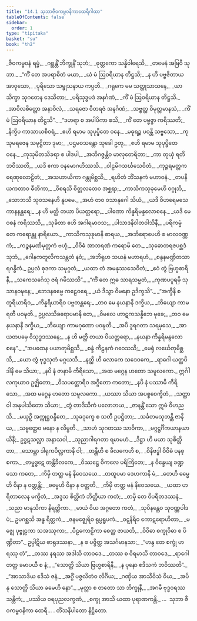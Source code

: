 ```yaml
---
title: "14.1 သုဘာဇီဝကမ္ဗဝနိကာထေရီဂါထာ"
tableOfContents: false
sidebar:
  order: 1
type: "tipitaka"
basket: "su"
book: "th2"
---
```



<DynamicBreadcrumb />

<Division number="368" book="th2" e="ch" v="19" p="420">

<Paragraph number="452" type="verses" book="th2">
_ဇီဝကမ္ဗဝနံ ရမ္မံ,_  
_ဂစ္ဆန္တိံ ဘိက္ခုနိံ သုဘံ;_  
_ဓုတ္တကော သန္နိဝါရေသိ,_  
_တမေနံ အဗြဝီ သုဘာ._  

</Paragraph>

</Division>
<Division number="369" book="th2" e="ch" v="19" p="420">

<Paragraph number="453" type="verses" book="th2">
_“ကိံ တေ အပရာဓိတံ မယာ,_  
_ယံ မံ ဩဝရိယာန တိဋ္ဌသိ;_  
_န ဟိ ပဗ္ဗဇိတာယ အာဝုသော,_  
_ပုရိသော သမ္ဖုသနာယ ကပ္ပတိ._  

</Paragraph>

</Division>
<Division number="370" book="th2" e="ch" v="19" p="420">

<Paragraph number="454" type="verses" book="th2">
_ဂရုကေ မမ သတ္ထုသာသနေ,_  
_ယာ သိက္ခာ သုဂတေန ဒေသိတာ;_  
_ပရိသုဒ္ဓပဒံ အနင်္ဂဏံ,_  
_ကိံ မံ ဩဝရိယာန တိဋ္ဌသိ._  

</Paragraph>

</Division>
<Division number="371" book="th2" e="ch" v="19" p="420">

<Paragraph number="455" type="verses" book="th2">
_အာဝိလစိတ္တော အနာဝိလံ,_  
_သရဇော ဝီတရဇံ အနင်္ဂဏံ;_  
_သဗ္ဗတ္ထ ဝိမုတ္တမာနသံ,_  
_ကိံ မံ ဩဝရိယာန တိဋ္ဌသိ”._  

</Paragraph>

</Division>
<Division number="372" book="th2" e="ch" v="19" p="420">

<Paragraph number="456" type="verses" book="th2">
_“ဒဟရာ စ အပါပိကာ စသိ,_  
_ကိံ တေ ပဗ္ဗဇ္ဇာ ကရိဿတိ;_  
_နိက္ခိပ ကာသာယစီဝရံ,_  
_ဧဟိ ရမာမ သုပုပ္ဖိတေ ဝနေ._  

</Paragraph>

</Division>
<Division number="373" book="th2" e="ch" v="19" p="420">

<Paragraph number="457" type="verses" book="th2">
_မဓုရဉ္စ ပဝန္တိ သဗ္ဗသော,_  
_ကုသုမရဇေန သမုဋ္ဌိတာ ဒုမာ;_  
_ပဌမဝသန္တော သုခေါ ဥတု,_  
_ဧဟိ ရမာမ သုပုပ္ဖိတေ ဝနေ._  

</Paragraph>

</Division>
<Division number="374" book="th2" e="ch" v="19" p="420">

<Paragraph number="458" type="verses" book="th2">
_ကုသုမိတသိခရာ စ ပါဒပါ,_  
_အဘိဂဇ္ဇန္တိဝ မာလုတေရိတာ;_  
_ကာ တုယှံ ရတိ ဘဝိဿတိ,_  
_ယဒိ ဧကာ ဝနမောဂဟိဿသိ._  

</Paragraph>

</Division>
<Division number="375" book="th2" e="ch" v="19" p="421">

<Paragraph number="459" type="verses" book="th2">
_ဝါဠမိဂသင်္ဃသေဝိတံ,_  
_ကုဉ္ဇရမတ္တကရေဏုလောဠိတံ;_  
_အသဟာယိကာ ဂန္တုမိစ္ဆသိ,_  
_ရဟိတံ ဘိံသနကံ မဟာဝနံ._  

</Paragraph>

</Division>
<Division number="376" book="th2" e="ch" v="19" p="421">

<Paragraph number="460" type="verses" book="th2">
_တပနီယကတာဝ ဓီတိကာ,_  
_ဝိစရသိ စိတ္တလတေဝ အစ္ဆရာ;_  
_ကာသိကသုခုမေဟိ ဝဂ္ဂုဘိ,_  
_သောဘသီ သုဝသနေဟိ နူပမေ._  

</Paragraph>

</Division>
<Division number="377" book="th2" e="ch" v="19" p="421">

<Paragraph number="461" type="verses" book="th2">
_အဟံ တဝ ဝသာနုဂေါ သိယံ,_  
_ယဒိ ဝိဟရေမသေ ကာနနန္တရေ;_  
_န ဟိ မတ္ထိ တယာ ပိယတ္တရော,_  
_ပါဏော ကိန္နရိမန္ဒလောစနေ._  

</Paragraph>

</Division>
<Division number="378" book="th2" e="ch" v="19" p="421">

<Paragraph number="462" type="verses" book="th2">
_ယဒိ မေ ဝစနံ ကရိဿသိ,_  
_သုခိတာ ဧဟိ အဂါရမာဝသ;_  
_ပါသာဒနိဝါတဝါသိနီ,_  
_ပရိကမ္မံ တေ ကရောန္တု နာရိယော._  

</Paragraph>

</Division>
<Division number="379" book="th2" e="ch" v="19" p="421">

<Paragraph number="463" type="verses" book="th2">
_ကာသိကသုခုမာနိ ဓာရယ,_  
_အဘိရောပေဟိ စ မာလဝဏ္ဏကံ;_  
_ကဉ္စနမဏိမုတ္တကံ ဗဟုံ,_  
_ဝိဝိဓံ အာဘရဏံ ကရောမိ တေ._  

</Paragraph>

</Division>
<Division number="380" book="th2" e="ch" v="19" p="421">

<Paragraph number="464" type="verses" book="th2">
_သုဓောတရဇပစ္ဆဒံ သုဘံ,_  
_ဂေါနကတူလိကသန္ထတံ နဝံ;_  
_အဘိရုဟ သယနံ မဟာရဟံ,_  
_စန္ဒနမဏ္ဍိတသာရဂန္ဓိကံ._  

</Paragraph>

</Division>
<Division number="381" book="th2" e="ch" v="19" p="421">

<Paragraph number="465" type="verses" book="th2">
ဥပ္ပလံ စုဒကာ သမုဂ္ဂတံ,_  
_ယထာ တံ အမနုဿသေဝိတံ;_  
_ဧဝံ တွံ ဗြဟ္မစာရိနီ,_  
_သကေသင်္ဂေသု ဇရံ ဂမိဿသိ”._  

</Paragraph>

</Division>
<Division number="382" book="th2" e="ch" v="19" p="422">

<Paragraph number="466" type="verses" book="th2">
_“ကိံ တေ ဣဓ သာရသမ္မတံ,_  
_ကုဏပပူရမှိ သုသာနဝဍ္ဎနေ;_  
_ဘေဒနဓမ္မေ ကဠေဝရေ,_  
_ယံ ဒိသွာ ဝိမနော ဥဒိက္ခသိ”._  

</Paragraph>

</Division>
<Division number="383" book="th2" e="ch" v="19" p="422">

<Paragraph number="467" type="verses" book="th2">
_“အက္ခီနိ စ တူရိယာရိဝ,_  
_ကိန္နရိယာရိဝ ပဗ္ဗတန္တရေ;_  
_တဝ မေ နယနာနိ ဒက္ခိယ,_  
_ဘိယျော ကာမရတီ ပဝဍ္ဎတိ._  

</Paragraph>

</Division>
<Division number="384" book="th2" e="ch" v="19" p="422">

<Paragraph number="468" type="verses" book="th2">
ဥပ္ပလသိခရောပမာနိ တေ,_  
_ဝိမလေ ဟာဋကသန္နိဘေ မုခေ;_  
_တဝ မေ နယနာနိ ဒက္ခိယ,_  
_ဘိယျော ကာမဂုဏော ပဝဍ္ဎတိ._  

</Paragraph>

</Division>
<Division number="385" book="th2" e="ch" v="19" p="422">

<Paragraph number="469" type="verses" book="th2">
_အပိ ဒူရဂတာ သရမှသေ,_  
_အာယတပမှေ ဝိသုဒ္ဓဒဿနေ;_  
_န ဟိ မတ္ထိ တယာ ပိယတ္တရော,_  
_နယနာ ကိန္နရိမန္ဒလောစနေ”._  

</Paragraph>

</Division>
<Division number="386" book="th2" e="ch" v="19" p="422">

<Paragraph number="470" type="verses" book="th2">
_“အပထေန ပယာတုမိစ္ဆသိ,_  
_စန္ဒံ ကီဠနကံ ဂဝေသသိ;_  
_မေရုံ လင်္ဃေတုမိစ္ဆသိ,_  
_ယော တွံ ဗုဒ္ဓသုတံ မဂ္ဂယသိ._  

</Paragraph>

</Division>
<Division number="387" book="th2" e="ch" v="19" p="422">

<Paragraph number="471" type="verses" book="th2">
_နတ္ထိ ဟိ လောကေ သဒေဝကေ,_  
_ရာဂေါ ယတ္ထပိ ဒါနိ မေ သိယာ;_  
_နပိ နံ ဇာနာမိ ကီရိသော,_  
_အထ မဂ္ဂေန ဟတော သမူလကော._  

</Paragraph>

</Division>
<Division number="388" book="th2" e="ch" v="19" p="422">

<Paragraph number="472" type="verses" book="th2">
ဣင်္ဂါလကုယာဝ ဥဇ္ဈိတော,_  
_ဝိသပတ္တောရိဝ အဂ္ဂိတော ကတော;_  
_နပိ နံ ပဿာမိ ကီရိသော,_  
_အထ မဂ္ဂေန ဟတော သမူလကော._  

</Paragraph>

</Division>
<Division number="389" book="th2" e="ch" v="19" p="423">

<Paragraph number="473" type="verses" book="th2">
_ယဿာ သိယာ အပစ္စဝေက္ခိတံ,_  
_သတ္ထာ ဝါ အနုပါသိတော သိယာ;_  
_တွံ တာဒိသိကံ ပလောဘယ,_  
_ဇာနန္တိံ သော ဣမံ ဝိဟညသိ._  

</Paragraph>

</Division>
<Division number="390" book="th2" e="ch" v="19" p="423">

<Paragraph number="474" type="verses" book="th2">
_မယှဉှိ အက္ကုဋ္ဌဝန္ဒိတေ,_  
_သုခဒုက္ခေ စ သတီ ဥပဋ္ဌိတာ;_  
_သင်္ခတမသုဘန္တိ ဇာနိယ,_  
_သဗ္ဗတ္ထေဝ မနော န လိမ္ပတိ._  

</Paragraph>

</Division>
<Division number="391" book="th2" e="ch" v="19" p="423">

<Paragraph number="475" type="verses" book="th2">
_သာဟံ သုဂတဿ သာဝိကာ,_  
_မဂ္ဂဋ္ဌင်္ဂိကယာနယာယိနီ;_  
ဥဒ္ဓဋသလ္လာ အနာသဝါ,_  
_သုညာဂါရဂတာ ရမာမဟံ._  

</Paragraph>

</Division>
<Division number="392" book="th2" e="ch" v="19" p="423">

<Paragraph number="476" type="verses" book="th2">
_ဒိဋ္ဌာ ဟိ မယာ သုစိတ္တိတာ,_  
_သောမ္ဘာ ဒါရုကပိလ္လကာနိ ဝါ;_  
_တန္တီဟိ စ ခီလကေဟိ စ,_  
_ဝိနိဗဒ္ဓါ ဝိဝိဓံ ပနစ္စကာ._  

</Paragraph>

</Division>
<Division number="393" book="th2" e="ch" v="19" p="423">

<Paragraph number="477" type="verses" book="th2">
_တမှုဒ္ဓဋေ တန္တိခီလကေ,_  
_ဝိဿဋ္ဌေ ဝိကလေ ပရိကြိတေ;_  
_န ဝိန္ဒေယျ ခဏ္ဍသော ကတေ,_  
_ကိမှိ တတ္ထ မနံ နိဝေသယေ._  

</Paragraph>

</Division>
<Division number="394" book="th2" e="ch" v="19" p="423">

<Paragraph number="478" type="verses" book="th2">
_တထူပမာ ဒေဟကာနိ မံ,_  
_တေဟိ ဓမ္မေဟိ ဝိနာ န ဝတ္တန္တိ;_  
_ဓမ္မေဟိ ဝိနာ န ဝတ္တတိ,_  
_ကိမှိ တတ္ထ မနံ နိဝေသယေ._  

</Paragraph>

</Division>
<Division number="395" book="th2" e="ch" v="19" p="423">

<Paragraph number="479" type="verses" book="th2">
_ယထာ ဟရိတာလေန မက္ခိတံ,_  
_အဒ္ဒသ စိတ္တိကံ ဘိတ္တိယာ ကတံ;_  
_တမှိ တေ ဝိပရီတဒဿနံ,_  
_သညာ မာနုသိကာ နိရတ္ထိကာ._  

</Paragraph>

</Division>
<Division number="396" book="th2" e="ch" v="19" p="424">

<Paragraph number="480" type="verses" book="th2">
_မာယံ ဝိယ အဂ္ဂတော ကတံ,_  
_သုပိနန္တေဝ သုဝဏ္ဏပါဒပံ;_  
ဥပဂစ္ဆသိ အန္ဓ ရိတ္တကံ,_  
_ဇနမဇ္ဈေရိဝ ရုပ္ပရူပကံ._  

</Paragraph>

</Division>
<Division number="397" book="th2" e="ch" v="19" p="424">

<Paragraph number="481" type="verses" book="th2">
_ဝဋ္ဋနိရိဝ ကောဋရောဟိတာ,_  
_မဇ္ဈေ ပုဗ္ဗုဠကာ သအဿုကာ;_  
_ပီဠကောဠိကာ စေတ္ထ ဇာယတိ,_  
_ဝိဝိဓာ စက္ခုဝိဓာ စ ပိဏ္ဍိတာ”._  

</Paragraph>

</Division>
<Division number="398" book="th2" e="ch" v="19" p="424">

<Paragraph number="482" type="verses" book="th2">
ဥပ္ပါဋိယ စာရုဒဿနာ,_  
_န စ ပဇ္ဇိတ္ထ အသင်္ဂမာနသာ;_  
_“ဟန္ဒ တေ စက္ခုံ ဟရဿု တံ”,_  
_တဿ နရဿ အဒါသိ တာဝဒေ._  

</Paragraph>

</Division>
<Division number="399" book="th2" e="ch" v="19" p="424">

<Paragraph number="483" type="verses" book="th2">
_တဿ စ ဝိရမာသိ တာဝဒေ,_  
_ရာဂေါ တတ္ထ ခမာပယီ စ နံ;_  
_“သောတ္ထိ သိယာ ဗြဟ္မစာရိနီ,_  
_န ပုနော ဧဒိသကံ ဘဝိဿတိ”._  

</Paragraph>

</Division>
<Division number="400" book="th2" e="ch" v="19" p="424">

<Paragraph number="484" type="verses" book="th2">
_“အာသာဒိယ ဧဒိသံ ဇနံ,_  
_အဂ္ဂိံ ပဇ္ဇလိတံဝ လိင်္ဂိယ;_  
_ဂဏှိယ အာသီဝိသံ ဝိယ,_  
_အပိ နု သောတ္ထိ သိယာ ခမေဟိ နော”._  

</Paragraph>

</Division>
<Division number="401" book="th2" e="ch" v="19" p="424">

<Paragraph number="485" type="verses" book="th2">
_မုတ္တာ စ တတော သာ ဘိက္ခုနီ,_  
_အဂမီ ဗုဒ္ဓဝရဿ သန္တိကံ;_  
_ပဿိယ ဝရပုညလက္ခဏံ,_  
_စက္ခု အာသိ ယထာ ပုရာဏကန္တိ._  


</Paragraph>
</Division>

<Paragraph number="486" type="center" book="th2">
…  သုဘာ ဇီဝကမ္ဗဝနိကာ ထေရီ… .



</Paragraph>

<Paragraph number="487" type="center" book="th2">
တိံသနိပါတော နိဋ္ဌိတော.
</Paragraph>
